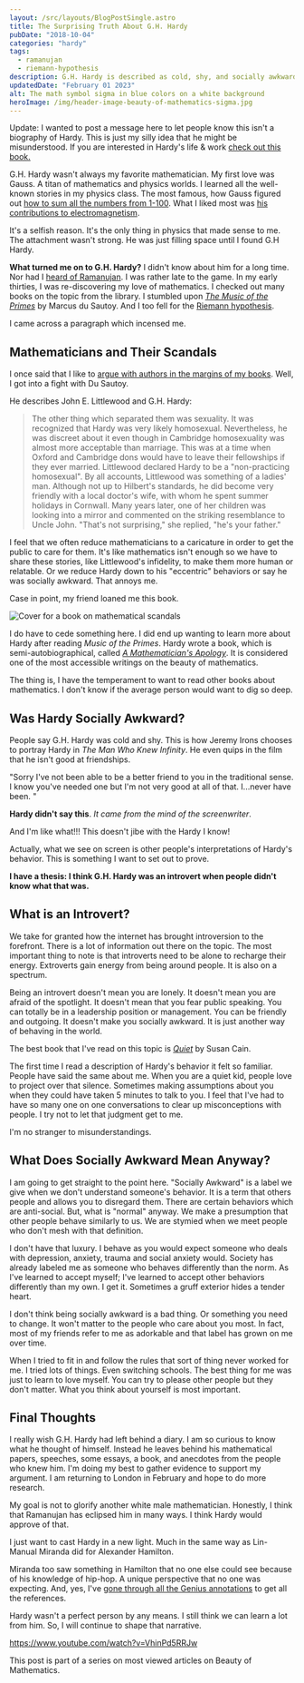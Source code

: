 ```yaml
---
layout: /src/layouts/BlogPostSingle.astro
title: The Surprising Truth About G.H. Hardy
pubDate: "2018-10-04"
categories: "hardy"
tags: 
  - ramanujan
  - riemann-hypothesis
description: G.H. Hardy is described as cold, shy, and socially awkward. Is this the truth? I think we can learn more from his actions. Maybe he was just an introvert.
updatedDate: "February 01 2023"
alt: The math symbol sigma in blue colors on a white background
heroImage: /img/header-image-beauty-of-mathematics-sigma.jpg
---
```


Update: I wanted to post a message here to let people know this isn't a biography of Hardy. This is just my silly idea that he might be misunderstood. If you are interested in Hardy's life & work [check out this book.](https://www.amazon.com/G-H-Hardy-Reader-Spectrum/dp/1107594642)

G.H. Hardy wasn't always my favorite mathematician. My first love was Gauss. A titan of mathematics and physics worlds. I learned all the well-known stories in my physics class. The most famous, how Gauss figured out [how to sum all the numbers from 1-100](https://www.youtube.com/watch?v=Dd81F6-Ar_0). What I liked most was [his contributions to electromagnetism](https://en.wikipedia.org/wiki/Maxwell%27s_equations).

It's a selfish reason. It's the only thing in physics that made sense to me. The attachment wasn't strong. He was just filling space until I found G.H Hardy.

**What turned me on to G.H. Hardy?** I didn't know about him for a long time. Nor had I [heard of Ramanujan](https://beautyofmathematics.com/national-day-of-mathematics-india/). I was rather late to the game. In my early thirties, I was re-discovering my love of mathematics. I checked out many books on the topic from the library. I stumbled upon [_The Music of the Primes_](https://www.amazon.com/Music-Primes-Searching-Greatest-Mathematics/dp/0062064010) by Marcus du Sautoy. And I too fell for the [Riemann hypothesis](https://www.youtube.com/watch?v=d6c6uIyieoo).

I came across a paragraph which incensed me.

## Mathematicians and Their Scandals

I once said that I like to [argue with authors in the margins of my books](https://medium.com/@SusanSilver/a-writer-s-illicit-love-affair-with-mathematics-d7d144ac2234). Well, I got into a fight with Du Sautoy.

He describes John E. Littlewood and G.H. Hardy:

> The other thing which separated them was sexuality. It was recognized that Hardy was very likely homosexual. Nevertheless, he was discreet about it even though in Cambridge homosexuality was almost more acceptable than marriage. This was at a time when Oxford and Cambridge dons would have to leave their fellowships if they ever married. Littlewood declared Hardy to be a "non-practicing homosexual". By all accounts, Littlewood was something of a ladies' man. Although not up to Hilbert's standards, he did become very friendly with a local doctor's wife, with whom he spent summer holidays in Cornwall. Many years later, one of her children was looking into a mirror and commented on the striking resemblance to Uncle John. "That's not surprising," she replied, "he's your father."

I feel that we often reduce mathematicians to a caricature in order to get the public to care for them. It's like mathematics isn't enough so we have to share these stories, like Littlewood's infidelity, to make them more human or relatable. Or we reduce Hardy down to his "eccentric" behaviors or say he was socially awkward. That annoys me.

Case in point, my friend loaned me this book.

![Cover for a book on mathematical scandals](images/mathematical-scandals-book-cover-324x500.jpg)

I do have to cede something here. I did end up wanting to learn more about Hardy after reading _Music of the Primes_. Hardy wrote a book, which is semi-autobiographical, called _[A Mathematician's Apology](https://archive.org/details/hardy_annotated/mode/2up)_. It is considered one of the most accessible writings on the beauty of mathematics.

The thing is, I have the temperament to want to read other books about mathematics. I don't know if the average person would want to dig so deep.

## Was Hardy Socially Awkward?

People say G.H. Hardy was cold and shy. This is how Jeremy Irons chooses to portray Hardy in _The Man Who Knew Infinity_. He even quips in the film that he isn't good at friendships.

"Sorry I've not been able to be a better friend to you in the traditional sense. I know you've needed one but I'm not very good at all of that. I...never have been. "

**Hardy didn't say this**. _It came from the mind of the screenwriter_.

And I'm like what!!! This doesn't jibe with the Hardy I know!

Actually, what we see on screen is other people's interpretations of Hardy's behavior. This is something I want to set out to prove.

**I have a thesis: I think G.H. Hardy was an introvert when people didn't know what that was.**

## What is an Introvert?

We take for granted how the internet has brought introversion to the forefront. There is a lot of information out there on the topic. The most important thing to note is that introverts need to be alone to recharge their energy. Extroverts gain energy from being around people. It is also on a spectrum.

Being an introvert doesn't mean you are lonely. It doesn't mean you are afraid of the spotlight. It doesn't mean that you fear public speaking. You can totally be in a leadership position or management. You can be friendly and outgoing. It doesn't make you socially awkward. It is just another way of behaving in the world.

The best book that I've read on this topic is _[Quiet](https://www.amazon.com/Quiet-Power-Introverts-World-Talking/dp/0307352153/ref=sr_1_2?ie=UTF8&qid=1538545904&sr=8-2&keywords=the+quiet+susan+cain)_ by Susan Cain.

The first time I read a description of Hardy's behavior it felt so familiar. People have said the same about me. When you are a quiet kid, people love to project over that silence. Sometimes making assumptions about you when they could have taken 5 minutes to talk to you. I feel that I've had to have so many one on one conversations to clear up misconceptions with people. I try not to let that judgment get to me.

I'm no stranger to misunderstandings.

## What Does Socially Awkward Mean Anyway?

I am going to get straight to the point here. "Socially Awkward" is a label we give when we don't understand someone's behavior. It is a term that others people and allows you to disregard them. There are certain behaviors which are anti-social. But, what is "normal" anyway. We make a presumption that other people behave similarly to us. We are stymied when we meet people who don't mesh with that definition.

I don't have that luxury. I behave as you would expect someone who deals with depression, anxiety, trauma and social anxiety would. Society has already labeled me as someone who behaves differently than the norm. As I've learned to accept myself; I've learned to accept other behaviors differently than my own. I get it. Sometimes a gruff exterior hides a tender heart.

I don't think being socially awkward is a bad thing. Or something you need to change. It won't matter to the people who care about you most. In fact, most of my friends refer to me as adorkable and that label has grown on me over time.

When I tried to fit in and follow the rules that sort of thing never worked for me. I tried lots of things. Even switching schools. The best thing for me was just to learn to love myself. You can try to please other people but they don't matter. What you think about yourself is most important.

## Final Thoughts

I really wish G.H. Hardy had left behind a diary. I am so curious to know what he thought of himself. Instead he leaves behind his mathematical papers, speeches, some essays, a book, and anecdotes from the people who knew him. I'm doing my best to gather evidence to support my argument. I am returning to London in February and hope to do more research.

My goal is not to glorify another white male mathematician. Honestly, I think that Ramanujan has eclipsed him in many ways. I think Hardy would approve of that.

I just want to cast Hardy in a new light. Much in the same way as Lin-Manual Miranda did for Alexander Hamilton.

Miranda too saw something in Hamilton that no one else could see because of his knowledge of hip-hop. A unique perspective that no one was expecting. And, yes, I've [gone through all the Genius annotations](https://genius.com/artists/Original-broadway-cast-of-hamilton) to get all the references.

Hardy wasn't a perfect person by any means. I still think we can learn a lot from him. So, I will continue to shape that narrative.

https://www.youtube.com/watch?v=VhinPd5RRJw

This post is part of a series on most viewed articles on Beauty of Mathematics.
